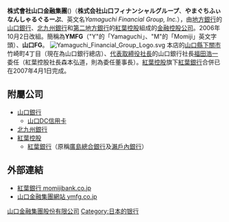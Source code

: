 '''株式會社山口金融集團'''({{tyo|8418}})（'''株式会社山口フィナンシャルグループ'''、'''やまぐちふぃなんしゃるぐるーぷ'''、英文名''Yamaguchi Financial Group, Inc.''），由[[地方銀行_(日本)|地方銀行]]的[[山口銀行|山口銀行]]、[[北九州銀行|北九州銀行]]和[[第二地方銀行|第二地方銀行]]的[[紅葉控股|紅葉控股]]組成的[[金融控股公司|金融控股公司]]。2006年10月2日改組。簡稱為'''YMFG'''（"Y"的「Yamaguchi」、"M"的「Momiji」英文字頭）、'''山口FG'''。
[[File:Yamaguchi_Financial_Group_Logo.svg|thumbnail]]
本店的[[山口縣|山口縣]][[下關市|下關市]]竹崎町4丁目（現在為山口銀行總店）、[[代表取締役|代表取締役]][[社長|社長]]的山口銀行社長[[福田浩一|福田浩一]]委任（紅葉控股社長森本弘道，則為委任董事長）。[[紅葉控股|紅葉控股]]旗下[[紅葉銀行|紅葉銀行]]合併已在2007年4月1日完成。

== 附屬公司 ==
* [[山口銀行|山口銀行]]
** [[山口DC信用卡|山口DC信用卡]]
* [[北九州銀行|北九州銀行]]
* [[紅葉控股|紅葉控股]]
** [[紅葉銀行|紅葉銀行]]（原稱[[廣島總合銀行|廣島總合銀行]]及[[瀨戶內銀行|瀨戶內銀行]]）

==外部連結==
*[http://www.momijibank.co.jp/ 紅葉銀行 momijibank.co.jp] {{Wayback|url=http://www.momijibank.co.jp/ |date=20061205041930 }}
*[http://www.ymfg.co.jp/ 山口金融集團網站 ymfg.co.jp] {{Wayback|url=http://www.ymfg.co.jp/ |date=20061116030633 }}

[[Category:日本金融控股公司|山口金融集團股份有限公司]]
[[Category:日本的银行|Category:日本的银行]]